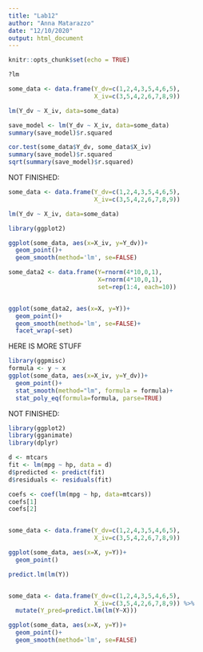 ```yaml
---
title: "Lab12"
author: "Anna Matarazzo"
date: "12/10/2020"
output: html_document
---
```


```r
knitr::opts_chunk$set(echo = TRUE)
```





```r
?lm
```

```r
some_data <- data.frame(Y_dv=c(1,2,4,3,5,4,6,5),
                        X_iv=c(3,5,4,2,6,7,8,9))

lm(Y_dv ~ X_iv, data=some_data)

save_model <- lm(Y_dv ~ X_iv, data=some_data)
summary(save_model)$r.squared

cor.test(some_data$Y_dv, some_data$X_iv)
summary(save_model)$r.squared
sqrt(summary(save_model)$r.squared)

```



NOT FINISHED:
```r
some_data <- data.frame(Y_dv=c(1,2,4,3,5,4,6,5),
                        X_iv=c(3,5,4,2,6,7,8,9))

lm(Y_dv ~ X_iv, data=some_data)


```

```r
library(ggplot2)

ggplot(some_data, aes(x=X_iv, y=Y_dv))+
  geom_point()+
  geom_smooth(method='lm', se=FALSE)
```

```r
some_data2 <- data.frame(Y=rnorm(4*10,0,1),
                         X=rnorm(4*10,0,1),
                         set=rep(1:4, each=10))


ggplot(some_data2, aes(x=X, y=Y))+
  geom_point()+
  geom_smooth(method='lm', se=FALSE)+
  facet_wrap(~set)
```



HERE IS MORE STUFF



```r
library(ggpmisc)
formula <- y ~ x
ggplot(some_data, aes(x=X_iv, y=Y_dv))+
  geom_point()+
  stat_smooth(method="lm", formula = formula)+
  stat_poly_eq(formula=formula, parse=TRUE)
```

NOT FINISHED:

```r
library(ggplot2)
library(gganimate)
library(dplyr)

d <- mtcars
fit <- lm(mpg ~ hp, data = d)
d$predicted <- predict(fit)
d$residuals <- residuals(fit)

coefs <- coef(lm(mpg ~ hp, data=mtcars))
coefs[1]
coefs[2]



```


```r
some_data <- data.frame(Y_dv=c(1,2,4,3,5,4,6,5),
                        X_iv=c(3,5,4,2,6,7,8,9))

ggplot(some_data, aes(x=X, y=Y))+
  geom_point()

predict.lm(lm(Y))



```


```r
some_data <- data.frame(Y_dv=c(1,2,4,3,5,4,6,5),
                        X_iv=c(3,5,4,2,6,7,8,9)) %>%
  mutate(Y_pred=predict.lm(lm(Y~X)))

ggplot(some_data, aes(x=X, y=Y))+
  geom_point()+
  geom_smooth(method='lm', se=FALSE)
```


```r

```


```r

```


```r

```




